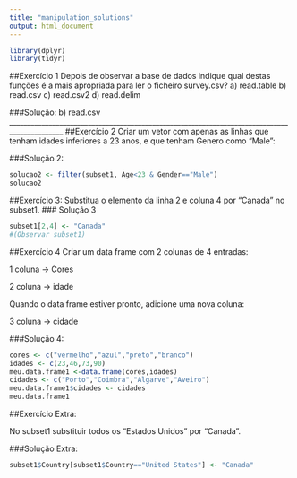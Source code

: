 ```yaml
---
title: "manipulation_solutions"
output: html_document
---
```



```r
library(dplyr)
library(tidyr)
```
##Exercício 1
Depois de observar a base de dados indique qual destas funções é a mais apropriada para ler o ficheiro survey.csv?
a) read.table
b) read.csv
c) read.csv2
d) read.delim

###Solução: b) read.csv
_____________________________________________________________________________________________
##Exercício 2
Criar um vetor com apenas as linhas que tenham idades inferiores a 23 anos,
e que tenham Genero como "Male":

###Solução 2:
```r
solucao2 <- filter(subset1, Age<23 & Gender=="Male")
solucao2
```

##Exercício 3:
Substitua o elemento da linha 2 e coluna 4 por "Canada" no subset1.
### Solução 3
```r
subset1[2,4] <- "Canada"
#(Observar subset1)
```


##Exercício 4
Criar um data frame com 2 colunas de 4 entradas:

1 coluna -> Cores

2 coluna -> idade

Quando o data frame estiver pronto, adicione uma nova coluna:

3 coluna -> cidade


###Solução 4:
```r
cores <- c("vermelho","azul","preto","branco")
idades <- c(23,46,73,90)
meu.data.frame1 <-data.frame(cores,idades)
cidades <- c("Porto","Coimbra","Algarve","Aveiro")
meu.data.frame1$cidades <- cidades
meu.data.frame1
```

##Exercício Extra:

No subset1 substituir todos os "Estados Unidos" por "Canada".


###Solução Extra:
```r
subset1$Country[subset1$Country=="United States"] <- "Canada"

```